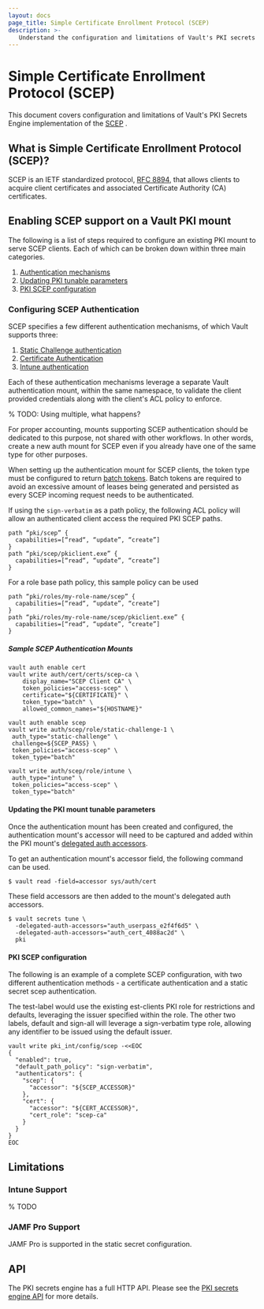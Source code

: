 ```yaml
---
layout: docs
page_title: Simple Certificate Enrollment Protocol (SCEP)
description: >-
   Understand the configuration and limitations of Vault's PKI secrets engine implementation of the Simple Certificate Enrollment Protocol (SCEP).
---
```


# Simple Certificate Enrollment Protocol (SCEP) <EnterpriseAlert inline="true" />

This document covers configuration and limitations of Vault's PKI Secrets Engine
implementation of the [SCEP](https://datatracker.ietf.org/doc/html/rfc8894) <EnterpriseAlert inline="true" />.

## What is Simple Certificate Enrollment Protocol (SCEP)?

SCEP is an IETF standardized protocol, [RFC 8894](https://datatracker.ietf.org/doc/html/rfc8894),
that allows clients to acquire client certificates and associated
Certificate Authority (CA) certificates.

## Enabling SCEP support on a Vault PKI mount

The following is a list of steps required to configure an existing PKI
mount to serve SCEP clients. Each of which can be broken down within three main
categories.

 1. [Authentication mechanisms](#configuring-scep-authentication)
 1. [Updating PKI tunable parameters](#updating-the-pki-mount-tunable-parameters)
 1. [PKI SCEP configuration](#pki-scep-configuration)

### Configuring SCEP Authentication

SCEP specifies a few different authentication mechanisms, of which
Vault supports three:

 1. [Static Challenge authentication](/vault/docs/auth/static-challenge)
 1. [Certificate Authentication](/vault/docs/auth/cert)
 1. [Intune authentication](/vault/docs/auth/intune)

Each of these authentication mechanisms leverage a separate Vault authentication
mount, within the same namespace, to validate the client provided credentials
along with the client's ACL policy to enforce.

% TODO: Using multiple, what happens?

For proper accounting, mounts supporting SCEP authentication should be
dedicated to this purpose, not shared with other workflows.  In other words,
create a new auth mount for SCEP even if you already have one of the same
type for other purposes.

When setting up the authentication mount for SCEP clients, the token type must
be configured to return [batch tokens](/vault/docs/concepts/tokens#batch-tokens).
Batch tokens are required to avoid an excessive amount of leases being generated
and persisted as every SCEP incoming request needs to be authenticated.

If using the `sign-verbatim` as a path policy, the following
ACL policy will allow an authenticated client access the required PKI SCEP paths.
```
path “pki/scep” {
  capabilities=[“read“, “update”, “create”]
}
path “pki/scep/pkiclient.exe” {
  capabilities=[“read“, “update”, “create”]
}
```

For a role base path policy, this sample policy can be used
```
path “pki/roles/my-role-name/scep” {
  capabilities=[“read“, “update”, “create”]
}
path “pki/roles/my-role-name/scep/pkiclient.exe” {
  capabilities=[“read“, “update”, “create”]
}
```

##### Sample SCEP Authentication Mounts

```
vault auth enable cert
vault write auth/cert/certs/scep-ca \
    display_name="SCEP Client CA" \
    token_policies="access-scep" \
    certificate="${CERTIFICATE}" \
    token_type="batch" \
    allowed_common_names="${HOSTNAME}"
```

```
vault auth enable scep 
vault write auth/scep/role/static-challenge-1 \
 auth_type="static-challenge" \
 challenge=${SCEP_PASS} \
 token_policies="access-scep" \
 token_type="batch"
```

```
vault write auth/scep/role/intune \
 auth_type="intune" \
 token_policies="access-scep" \
 token_type="batch"
```

#### Updating the PKI mount tunable parameters

Once the authentication mount has been created and configured, the authentication mount's accessor
will need to be captured and added within the PKI mount's [delegated auth accessors](/vault/api-docs/system/mounts#delegated_auth_accessors).

To get an authentication mount's accessor field, the following command can be used.

```shell-session
$ vault read -field=accessor sys/auth/cert
```

These field accessors are then added to the mount's delegated auth accessors.

```shell-session
$ vault secrets tune \
  -delegated-auth-accessors="auth_userpass_e2f4f6d5" \
  -delegated-auth-accessors="auth_cert_4088ac2d" \
  pki
```

#### PKI SCEP configuration

The following is an example of a complete SCEP configuration, with two different authentication
methods - a certificate authentication and a static secret scep authentication.

The test-label would use the existing est-clients PKI role for restrictions and defaults,
leveraging the issuer specified within the role. The other two labels, default and sign-all will
leverage a sign-verbatim type role, allowing any identifier to be issued using the default
issuer.

```shell-session
vault write pki_int/config/scep -<<EOC
{
  "enabled": true,
  "default_path_policy": "sign-verbatim",
  "authenticators": {
    "scep": {
      "accessor": "${SCEP_ACCESSOR}"
    },
    "cert": {
      "accessor": "${CERT_ACCESSOR}",
      "cert_role": "scep-ca"
    }
  }
}
EOC
```

## Limitations

### Intune Support

% TODO

### JAMF Pro Support

JAMF Pro is supported in the static secret configuration.

## API

The PKI secrets engine has a full HTTP API. Please see the
[PKI secrets engine API](/vault/api-docs/secret/pki) for more details.
